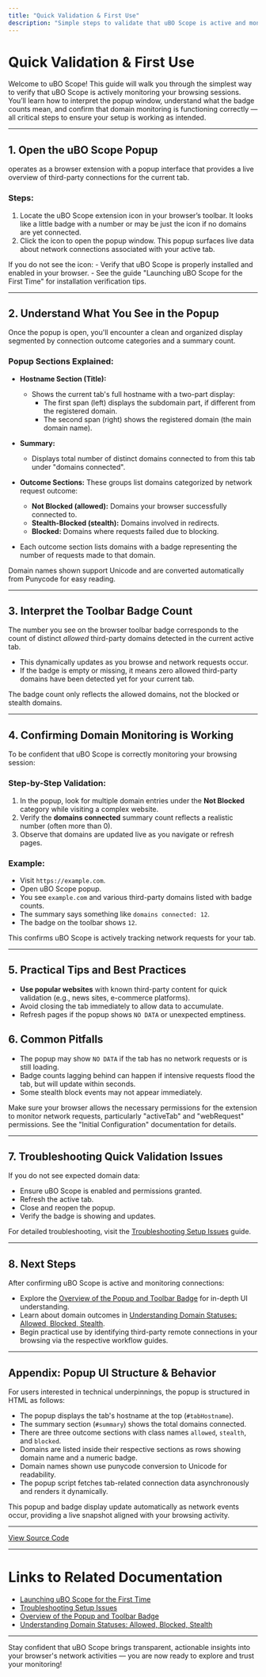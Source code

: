 ```yaml
---
title: "Quick Validation & First Use"
description: "Simple steps to validate that uBO Scope is active and monitoring your browsing session. Learn what to expect in the popup, what badge counts mean, and how to confirm domain monitoring is functioning."
---
```


# Quick Validation & First Use

Welcome to uBO Scope! This guide will walk you through the simplest way to verify that uBO Scope is actively monitoring your browsing sessions. You’ll learn how to interpret the popup window, understand what the badge counts mean, and confirm that domain monitoring is functioning correctly — all critical steps to ensure your setup is working as intended.

---

## 1. Open the uBO Scope Popup

<uBO-Scope />

operates as a browser extension with a popup interface that provides a live overview of third-party connections for the current tab.

### Steps:

1. Locate the uBO Scope extension icon in your browser’s toolbar. It looks like a little badge with a number or may be just the icon if no domains are yet connected.
2. Click the icon to open the popup window. This popup surfaces live data about network connections associated with your active tab.

<Check>
If you do not see the icon:
- Verify that uBO Scope is properly installed and enabled in your browser.
- See the guide "Launching uBO Scope for the First Time" for installation verification tips.
</Check>

---

## 2. Understand What You See in the Popup

Once the popup is open, you'll encounter a clean and organized display segmented by connection outcome categories and a summary count.

### Popup Sections Explained:

- **Hostname Section (Title):**
  - Shows the current tab's full hostname with a two-part display:
    - The first span (left) displays the subdomain part, if different from the registered domain.
    - The second span (right) shows the registered domain (the main domain name).

- **Summary:**
  - Displays total number of distinct domains connected to from this tab under "domains connected".

- **Outcome Sections:** These groups list domains categorized by network request outcome:
  - **Not Blocked (allowed):** Domains your browser successfully connected to.
  - **Stealth-Blocked (stealth):** Domains involved in redirects.
  - **Blocked:** Domains where requests failed due to blocking.

- Each outcome section lists domains with a badge representing the number of requests made to that domain.

<Note>
Domain names shown support Unicode and are converted automatically from Punycode for easy reading.
</Note>

---

## 3. Interpret the Toolbar Badge Count

The number you see on the browser toolbar badge corresponds to the count of distinct *allowed* third-party domains detected in the current active tab.

- This dynamically updates as you browse and network requests occur.
- If the badge is empty or missing, it means zero allowed third-party domains have been detected yet for your current tab.

<Warning>
The badge count only reflects the allowed domains, not the blocked or stealth domains.
</Warning>

---

## 4. Confirming Domain Monitoring is Working

To be confident that uBO Scope is correctly monitoring your browsing session:

### Step-by-Step Validation:

1. In the popup, look for multiple domain entries under the **Not Blocked** category while visiting a complex website.
2. Verify the **domains connected** summary count reflects a realistic number (often more than 0).
3. Observe that domains are updated live as you navigate or refresh pages.

### Example:

- Visit `https://example.com`.
- Open uBO Scope popup.
- You see `example.com` and various third-party domains listed with badge counts.
- The summary says something like `domains connected: 12`.
- The badge on the toolbar shows `12`.

This confirms uBO Scope is actively tracking network requests for your tab.

---

## 5. Practical Tips and Best Practices

- **Use popular websites** with known third-party content for quick validation (e.g., news sites, e-commerce platforms).
- Avoid closing the tab immediately to allow data to accumulate.
- Refresh pages if the popup shows `NO DATA` or unexpected emptiness.

## 6. Common Pitfalls

- The popup may show `NO DATA` if the tab has no network requests or is still loading.
- Badge counts lagging behind can happen if intensive requests flood the tab, but will update within seconds.
- Some stealth block events may not appear immediately.

<Warning>
Make sure your browser allows the necessary permissions for the extension to monitor network requests, particularly "activeTab" and "webRequest" permissions.
See the "Initial Configuration" documentation for details.
</Warning>

---

## 7. Troubleshooting Quick Validation Issues

If you do not see expected domain data:

- Ensure uBO Scope is enabled and permissions granted.
- Refresh the active tab.
- Close and reopen the popup.
- Verify the badge is showing and updates.

For detailed troubleshooting, visit the [Troubleshooting Setup Issues](../first-run-validation/troubleshooting) guide.

---

## 8. Next Steps

After confirming uBO Scope is active and monitoring connections:

- Explore the [Overview of the Popup and Toolbar Badge](../../guides/getting-started/overview-of-the-ui) for in-depth UI understanding.
- Learn about domain outcomes in [Understanding Domain Statuses: Allowed, Blocked, Stealth](../../guides/getting-started/understanding-domain-statuses).
- Begin practical use by identifying third-party remote connections in your browsing via the respective workflow guides.

---

## Appendix: Popup UI Structure & Behavior

For users interested in technical underpinnings, the popup is structured in HTML as follows:

- The popup displays the tab's hostname at the top (`#tabHostname`).
- The summary section (`#summary`) shows the total domains connected.
- There are three outcome sections with class names `allowed`, `stealth`, and `blocked`.
- Domains are listed inside their respective sections as rows showing domain name and a numeric badge.
- Domain names shown use punycode conversion to Unicode for readability.
- The popup script fetches tab-related connection data asynchronously and renders it dynamically.

<Tip>
This popup and badge display update automatically as network events occur, providing a live snapshot aligned with your browsing activity.
</Tip>

---

[View Source Code](https://github.com/gorhill/uBO-Scope/blob/main/popup.html)

---

# Links to Related Documentation

- [Launching uBO Scope for the First Time](../first-run-validation/running-extension)
- [Troubleshooting Setup Issues](../first-run-validation/troubleshooting)
- [Overview of the Popup and Toolbar Badge](../../guides/getting-started/overview-of-the-ui)
- [Understanding Domain Statuses: Allowed, Blocked, Stealth](../../guides/getting-started/understanding-domain-statuses)

---

Stay confident that uBO Scope brings transparent, actionable insights into your browser's network activities — you are now ready to explore and trust your monitoring!